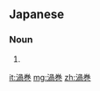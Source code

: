 ==Japanese==
{{ja-kanjitab|渦|巻}}

===Noun===
{{ja-noun|うずまき}}

# {{alternative form of|渦巻き|lang=ja}}

[[it:渦巻]]
[[mg:渦巻]]
[[zh:渦巻]]